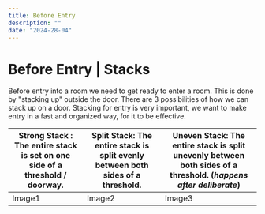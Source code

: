 ```yaml
---
title: Before Entry
description: ""
date: "2024-28-04"
---
```


# Before Entry | Stacks
Before entry into a room we need to get ready to enter a room. This is done by "stacking up" outside the door. There are 3 possibilities of how we can stack up on a door. 
Stacking for entry is very important, we want to make entry in a fast and organized way, for it to be effective.

| **Strong Stack** : The entire stack is set on one side of a threshold / doorway. | **Split Stack**: The entire stack is split evenly between both sides of a threshold. | **Uneven Stack**:  The entire stack is split unevenly between both sides of a threshold. (*happens after deliberate*)|
|--------|------------|-----------|
|Image1|Image2|Image3|

